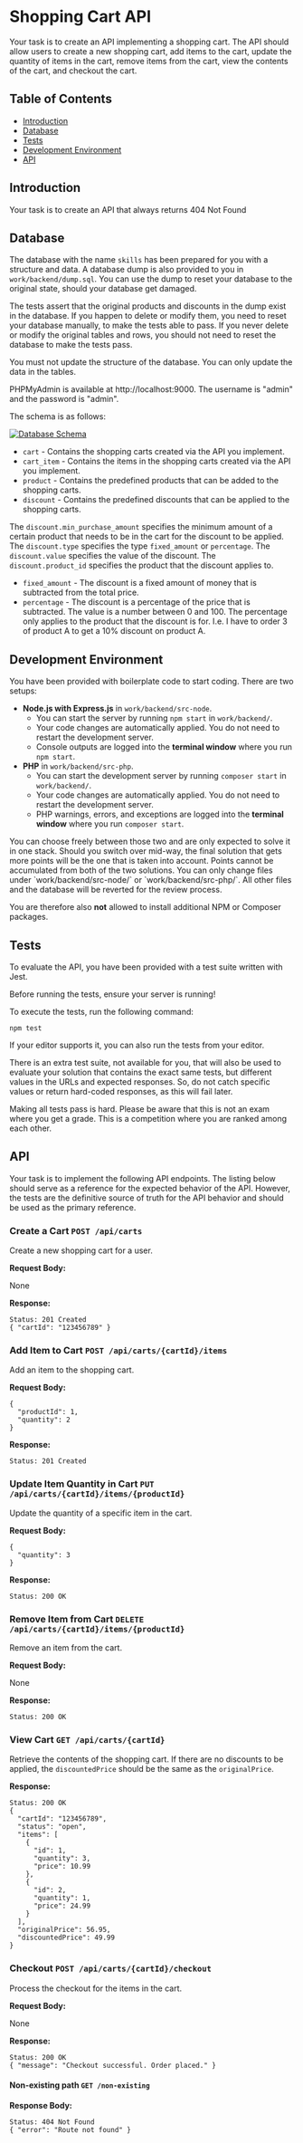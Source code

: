 
# Shopping Cart API

Your task is to create an API implementing a shopping cart. The API should allow users to create a new shopping cart,
add items to the cart, update the quantity of items in the cart, remove items from the cart, view the contents of the
cart, and checkout the cart.

## Table of Contents

- [Introduction](#introduction)
- [Database](#database)
- [Tests](#tests)
- [Development Environment](#development-environment)
- [API](#api)

## Introduction

Your task is to create an API that always returns 404 Not Found

## Database

The database with the name `skills` has been prepared for you with a structure and data. A database dump is also
provided to you in `work/backend/dump.sql`. You can use the dump to reset your database to the original state, should
your database get damaged.

The tests assert that the original products and discounts in the dump exist in the database.
If you happen to delete or modify them, you need to reset your database manually, to make the tests able to pass.
If you never delete or modify the original tables and rows, you should not need to reset the database to make the tests pass.

You must not update the structure of the database. You can only update the data in the tables.

PHPMyAdmin is available at http://localhost:9000. The username is "admin" and the password is "admin".

The schema is as follows:

[![Database Schema](./readme/db-schema.png)](/api/images/backend/backend/readme/db-schema.png)

- `cart` - Contains the shopping carts created via the API you implement.
- `cart_item` - Contains the items in the shopping carts created via the API you implement.
- `product` - Contains the predefined products that can be added to the shopping carts.
- `discount` - Contains the predefined discounts that can be applied to the shopping carts.

The `discount.min_purchase_amount` specifies the minimum amount of a certain product that needs to be in the cart for
the discount to be applied. The `discount.type` specifies the type `fixed_amount` or `percentage`. The `discount.value`
specifies the value of the discount. The `discount.product_id` specifies the product that the discount applies to.

- `fixed_amount` - The discount is a fixed amount of money that is subtracted from the total price.
- `percentage` - The discount is a percentage of the price that is subtracted. The value is a number between 0 and 100.
The percentage only applies to the product that the discount is for. I.e. I have to order 3 of product A to get a 10%
discount on product A.

## Development Environment

You have been provided with boilerplate code to start coding. There are two setups:

- __Node.js with Express.js__ in `work/backend/src-node`.
  - You can start the server by running `npm start` in `work/backend/`.
  - Your code changes are automatically applied. You do not need to restart the development server.
  - Console outputs are logged into the **terminal window** where you run `npm start`.
- __PHP__ in `work/backend/src-php`.
  - You can start the development server by running `composer start` in `work/backend/`.
  - Your code changes are automatically applied. You do not need to restart the development server.
  - PHP warnings, errors, and exceptions are logged into the **terminal window** where you run `composer start`.

<Highlight type="warning">
  You can choose freely between those two and are only expected to solve it in
  one stack. Should you switch over mid-way, the final solution that gets more
  points will be the one that is taken into account. Points cannot be
  accumulated from both of the two solutions.
</Highlight>

<Highlight type="error">
  You can only change files under `work/backend/src-node/` or
  `work/backend/src-php/`. All other files and the database will be reverted for
  the review process.

  You are therefore also **not** allowed to install additional NPM or Composer packages.
</Highlight>

## Tests

To evaluate the API, you have been provided with a test suite written with Jest.

<Highlight type="warning">
  Before running the tests, ensure your server is running!
</Highlight>

To execute the tests, run the following command:

```shell
npm test
```

If your editor supports it, you can also run the tests from your editor.

<Highlight type="warning">
  There is an extra test suite, not available for you, that will also be used to
  evaluate your solution that contains the exact same tests, but different
  values in the URLs and expected responses. So, do not catch specific values or
  return hard-coded responses, as this will fail later.
</Highlight>

Making all tests pass is hard. Please be aware that this is not an exam where you get a grade. This is a competition where
you are ranked among each other.

## API

Your task is to implement the following API endpoints. The listing below should serve as a reference for the expected
behavior of the API. However, the tests are the definitive source of truth for the API behavior and should be used as
the primary reference.

### Create a Cart `POST /api/carts`

Create a new shopping cart for a user.

**Request Body:**

None

**Response:**
```
Status: 201 Created
{ "cartId": "123456789" }
```

### Add Item to Cart `POST /api/carts/{cartId}/items`

Add an item to the shopping cart.

**Request Body:**
```
{
  "productId": 1,
  "quantity": 2
}
```

**Response:**
```
Status: 201 Created
```

### Update Item Quantity in Cart `PUT /api/carts/{cartId}/items/{productId}`

Update the quantity of a specific item in the cart.

**Request Body:**
```
{
  "quantity": 3
}
```

**Response:**
```
Status: 200 OK
```

### Remove Item from Cart `DELETE /api/carts/{cartId}/items/{productId}`

Remove an item from the cart.

**Request Body:**

None

**Response:**
```
Status: 200 OK
```

### View Cart `GET /api/carts/{cartId}`

Retrieve the contents of the shopping cart.
If there are no discounts to be applied, the `discountedPrice` should be the same as the `originalPrice`.

**Response:**
```
Status: 200 OK
{
  "cartId": "123456789",
  "status": "open",
  "items": [
    {
      "id": 1,
      "quantity": 3,
      "price": 10.99
    },
    {
      "id": 2,
      "quantity": 1,
      "price": 24.99
    }
  ],
  "originalPrice": 56.95,
  "discountedPrice": 49.99
}
```


### Checkout `POST /api/carts/{cartId}/checkout`

Process the checkout for the items in the cart.

**Request Body:**

None

**Response:**
```
Status: 200 OK
{ "message": "Checkout successful. Order placed." }
```


#### Non-existing path `GET /non-existing`

**Response Body:**

```
Status: 404 Not Found
{ "error": "Route not found" }
```
